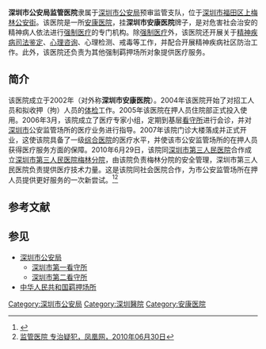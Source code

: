 {{Infobox PRCG |color = darkblue
|机构名称=深圳市公安局监管医院
|机构名称2=深圳市安康医院
|标志1=Police Badge,P.R.China.svg
|标志1大小=120px
|标志1说明=[[中华人民共和国人民警察警徽|中华人民共和国人民警察警徽]]
|标志2=Red star.svg
|标志2说明=[[印章|印章]][[s:国务院关于国家行政机关和企业事业单位社会团体印章管理的规定|规定]]：[[直径|直径]]?厘米，中央刊[[五角星|五角星]]，由?制发。
|职位1=院长
|人员1=?
|衔级1=?级警?
|上级机构=[[深圳市公安局|深圳市公安局]]
|机构类型=[[安康医院|安康医院]]
|行政级别=
|时期1=
|机构1='''深圳市公安局监管医院'''
|地址1=[[深圳市|深圳市]][[福田区|福田区]][[上梅林|上梅林]][[公安街|公安街]]
|邮编1=
|电话1={{Tel|86||}}
|网站=
|网址=
}}

'''深圳市公安局监管医院'''隶属于[[深圳市公安局|深圳市公安局]]预审监管支队，位于[[深圳市|深圳市]][[福田区|福田区]][[上梅林|上梅林]][[公安街|公安街]]。该医院是一所[[安康医院|安康医院]]，挂'''深圳市安康医院'''牌子，是对危害社会治安的精神病人依法进行[[强制医疗|强制医疗]]的专门机构。除[[强制医疗|强制医疗]]外，该医院还开展关于[[精神疾病|精神疾病]][[司法鉴定|司法鉴定]]、[[心理咨询|心理咨询]]、心理检测、戒毒等工作，并配合开展精神疾病社区防治工作。此外，该医院还负责为其他强制羁押场所对象提供医疗服务。

==简介==
该医院成立于2002年（对外称'''深圳市安康医院'''）。2004年该医院开始了对招工人员和拟收押（拘）人员的[[体检|体检]]工作。2005年该医院在押人员住院部正式投入使用。2006年3月，该院成立了医疗专家小组，定期到基层[[看守所|看守所]]进行会诊，并对[[深圳市|深圳市]]公安监管场所的医疗业务进行指导。2007年该院门诊大楼落成并正式开业，这使该院具备了一级[[综合医院|综合医院]]的医疗水平，并使该市公安监管场所的在押人员获得医疗服务方面的保障。2010年6月29日，该院同[[深圳市第三人民医院|深圳市第三人民医院]]合作成立[[深圳市第三人民医院梅林分院|深圳市第三人民医院梅林分院]]，由该院负责梅林分院的安全管理，深圳市第三人民医院负责提供医疗技术力量。这是该院同社会医院合作，为市公安监管场所在押人员提供更好服务的一次新尝试。<ref>{{Cite web |url=http://news.sohu.com/20070502/n249826327.shtml |title=市公安局监管医院门诊大楼开业，搜狐网，2007年05月02日 |access-date=2010年9月27日 |archive-date=2016年3月4日 |archive-url=https://web.archive.org/web/20160304210845/http://news.sohu.com/20070502/n249826327.shtml |dead-url=no }}</ref><ref>[http://finance.ifeng.com/roll/20100630/2358185.shtml 监管医院 专治疑犯，凤凰网，2010年06月30日]</ref>

== 参考文献 ==
{{Reflist}}

== 参见 ==
{{Portal|中华人民共和国|深圳|警察与执法}}
* [[深圳市公安局|深圳市公安局]]
** [[深圳市第一看守所|深圳市第一看守所]]
** [[深圳市第二看守所|深圳市第二看守所]]
* [[中华人民共和国羁押场所|中华人民共和国羁押场所]]

[[Category:深圳市公安局|Category:深圳市公安局]]
[[Category:深圳醫院|Category:深圳醫院]]
[[Category:安康医院|Category:安康医院]]